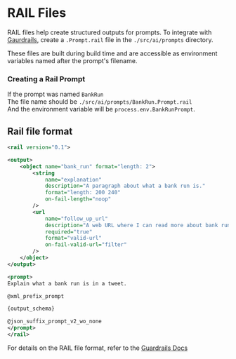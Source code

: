 # RAIL Files
RAIL files help create structured outputs for prompts. To integrate with [Gaurdrails](https://github.com/ShreyaR/guardrails), create a `.Prompt.rail` file in the `./src/ai/prompts` directory.

These files are built during build time and are accessible as environment variables named after the prompt's filename.

### Creating a Rail Prompt
If the prompt was named `BankRun`  
The file name should be `./src/ai/prompts/BankRun.Prompt.rail`   
And the environment variable will be `process.env.BankRunPrompt`.

## Rail file format
```xml filename="./src/ai/prompts/bank_run.Prompt.rail"
<rail version="0.1">

<output>
    <object name="bank_run" format="length: 2">
        <string
            name="explanation"
            description="A paragraph about what a bank run is."
            format="length: 200 240"
            on-fail-length="noop"
        />
        <url
            name="follow_up_url"
            description="A web URL where I can read more about bank runs."
            required="true"
            format="valid-url"
            on-fail-valid-url="filter"
        />
    </object>
</output>

<prompt>
Explain what a bank run is in a tweet.

@xml_prefix_prompt

{output_schema}

@json_suffix_prompt_v2_wo_none
</prompt>
</rail>
```

For details on the RAIL file format, refer to the [Guardrails Docs](https://shreyar.github.io/guardrails/)
